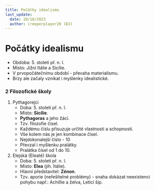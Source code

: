 ---
title: Počátky idealismu
last_update:
  date: 10/16/2023
  author: creeperplayer20 (DJ)
---

# Počátky idealismu
- Obdoba: 5. století př. n. l.
- Místo: Jižní Itálie a Sicílie.
- V prvopočátečnímu období - převaha materialismu.
- Brzy ale začaly vznikat i myšlenky idealistické.

### 2 Filozofické školy
1. Pythagorejci
    - Doba: 5. století př. n. l.
    - Místo: **Sicílie**.
    - **Pythagoras** a jeho žáci.
    - Tzv. filozofie čísel.
    - Každému číslu přisuzuje určité vlastnosti a schopnosti.
    - Vše kolem nás je jen kombinace čísel.
    - Nejdokonalejší číslo - 10
    - Převzal i myšlenku pralátky.
    - Pralátka čísel od 1 do 10.
2. Elejská (Eleaté) škola
    - Doba: 5. století př. n. l.
    - Místo: **Elea** (jih. Itálie).
    - Hlavní představitel: **Zénon**.
    - Tzv. aporie (neřešitelné problémy) - snaha dokázat neexistenci pohybu např.: Achillie a želva, Letící šíp.

        